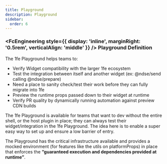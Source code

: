 ```yaml
---
title: Playground
description: Playground
sidebar:
  order: 6
---
```



### <FcEngineering style={{ display: 'inline', marginRight: '0.5rem', verticalAlign: 'middle' }} /> Playground Definition

The 1fe Playground helps teams to:

- Verify Widget compatibility with the larger 1fe ecosystem
- Test the integration between itself and another widget (ex: @ndse/send calling @ndse/prepare)
- Need a place to sanity check/test their work before they can fully migrate into 1fe
- Preview the runtime props passed down to their widget at runtime
- Verify PR quality by dynamically running automation against preview CDN builds

The 1fe Playground is available for teams that want to dev without the entire shell, or the host plugin in place; they can always test their widget/integration in the 1fe Playground. The idea here is to enable a super easy way to set up and ensure a low barrier of entry.

The Playground has the critical infrastructure available and provides a mocked environment (for features like the utils on platformProps) in place that enforces the **“guaranteed execution and dependencies provided at runtime”**.
